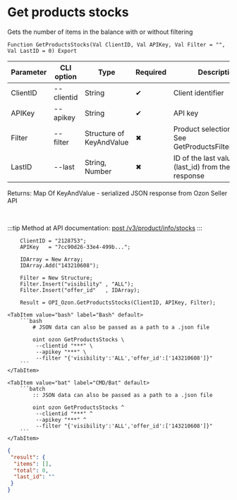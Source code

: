 ﻿---
sidebar_position: 1
---


# Get products stocks
 Gets the number of items in the balance with or without filtering



`Function GetProductsStocks(Val ClientID, Val APIKey, Val Filter = "", Val LastID = 0) Export`

  | Parameter | CLI option | Type | Required | Description |
  |-|-|-|-|-|
  | ClientID | --clientid | String | &#x2714; | Client identifier |
  | APIKey | --apikey | String | &#x2714; | API key |
  | Filter | --filter | Structure of KeyAndValue | &#x2716; | Product selection filter. See GetProductsFilterStructure |
  | LastID | --last | String, Number | &#x2716; | ID of the last value (last_id) from the previous response |

  
  Returns:  Map Of KeyAndValue - serialized JSON response from Ozon Seller API

<br/>

:::tip
Method at API documentation: [post /v3/product/info/stocks](https://docs.ozon.ru/api/seller/#operation/ProductAPI_GetProductInfoStocksV3)
:::
<br/>


```bsl title="1C:Enterprise/OneScript code example"
    ClientID = "2128753";
    APIKey   = "7cc90d26-33e4-499b...";

    IDArray = New Array;
    IDArray.Add("143210608");

    Filter = New Structure;
    Filter.Insert("visibility" , "ALL");
    Filter.Insert("offer_id"   , IDArray);

    Result = OPI_Ozon.GetProductsStocks(ClientID, APIKey, Filter);
```
 

 <Tabs>
  
    <TabItem value="bash" label="Bash" default>
        ```bash
            # JSON data can also be passed as a path to a .json file
            
            oint ozon GetProductsStocks \
             --clientid "***" \
             --apikey "***" \
             --filter "{'visibility':'ALL','offer_id':['143210608']}"
        ```
    </TabItem>
  
    <TabItem value="bat" label="CMD/Bat" default>
        ```batch
            :: JSON data can also be passed as a path to a .json file
            
            oint ozon GetProductsStocks ^
             --clientid "***" ^
             --apikey "***" ^
             --filter "{'visibility':'ALL','offer_id':['143210608']}"
        ```
    </TabItem>
</Tabs>


```json title="Result"
{
 "result": {
  "items": [],
  "total": 0,
  "last_id": ""
 }
}
```
